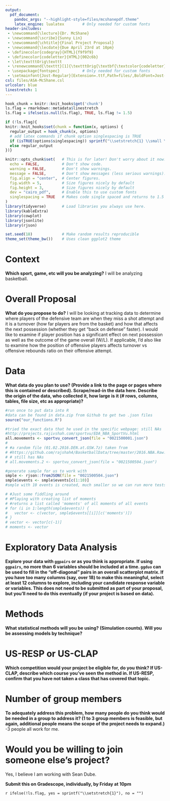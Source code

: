 ```yaml
---
output: 
  pdf_document:
    pandoc_args: "--highlight-style=files/mcshanepdf.theme"
    latex_engine: lualatex        # Only needed for custom fonts
header-includes: 
 - \newcommand{\lecture}{Dr. McShane}
 - \newcommand{\scribe}{Sunny Lin}
 - \newcommand{\chtitle}{Final Project Proposal}
 - \newcommand{\lecdate}{Due April 23rd at 10pm}
 - \definecolor{codegray}{HTML}{f9f9f9}
 - \definecolor{codeletter}{HTML}{002c6b}
 - \let\textttOrig\texttt
 - \renewcommand{\texttt}[1]{\textttOrig{\textbf{\textcolor{codeletter}{\colorbox{codegray}{#1}}}}}
 - \usepackage{fontspec}          # Only needed for custom fonts
 - \setmainfont{Jost-Regular}[Extension=.ttf,Path=files/,BoldFont=Jost-Bold,ItalicFont=Jost-Italic,BoldItalicFont=Jost-BoldItalic]
csl: files/ASA-McShane.csl
urlcolor: blue
linestretch: 1
---
```


```r
hook_chunk = knitr::knit_hooks$get('chunk')
ls.flag = rmarkdown::metadata$linestretch
ls.flag = ifelse(is.null(ls.flag), TRUE, ls.flag != 1.5)

if (!ls.flag){
knitr::knit_hooks$set(chunk = function(x, options) {
  regular_output = hook_chunk(x, options)
  # add latex commands if chunk option singlespacing is TRUE
  if (isTRUE(options$singlespacing)) sprintf("\\setstretch{1} \\small \n %s \n \\setstretch{1.5} \\normalsize", regular_output)
  else regular_output
})}

knitr::opts_chunk$set(   # This is for later! Don't worry about it now. 
  echo = FALSE,          # Don't show code.
  warning = FALSE,       # Don't show warnings.
  message = FALSE,       # Don't show messages (less serious warnings).
  fig.align = "center",  # Center figures.
  fig.width = 5,         # Size figures nicely by default
  fig.height = 3,        # Size figures nicely by default
  dev = "cairo_pdf",     # Enable this to use custom fonts
  singlespacing = TRUE   # Makes code single spaced and returns to 1.5
)
library(tidyverse)       # Load libraries you always use here.
library(kableExtra)
library(cowplot)
library(jsonlite)
library(rjson)

set.seed(18)             # Make random results reproducible
theme_set(theme_bw())    # Uses clean ggplot2 theme
```

<!-- Don't delete this -->
\rule{6.5in}{2pt}
\large \textbf{STAT375: Statistical Aspects of Competition \hfill with \lecture}

\textbf{\chtitle \hfill \lecdate \hfill \scribe} \normalsize
\rule{6.5in}{2pt}
<!-- Don't delete this -->


# Context

**Which sport, game, etc will you be analyzing?**
\newline
I will be analyzing basketball. 


# Overall Proposal

**What do you propose to do?**
\newline
I will be looking at tracking data to determine where players of the defensive team are when they miss a shot attempt and it is a turnover (how far players are from the basket) and how that affects the next possession (whether they get "back on defense" faster). I would like to examine if player position has a significant effect on next possession as well as the outcome of the game overall (W/L). If applicable, I'd also like to examine how the position of offensive players affects turnover vs offensive rebounds ratio on their offensive attempt.

# Data

**What data do you plan to use? (Provide a link to the page or pages where this is contained or described). Scrape/read-in the data here. Describe the origin of the data, who collected it, how large is it (# rows, columns, tables, file size, etc as appropriate)?**

```r
#run once to put data into R
#data can be found in data.zip from Github to get two .json files
source("our_functions.R")

#tried the exact data that he used in the specific webpage: still NAs
#http://projects.rajivshah.com/sportvu/EDA_NBA_SportVu.html
all.movements <- sportvu_convert_json(file = "0021500001.json")
# 
# #a random file (01.02.2016.DEN.at.GSW.7z) taken from 
# #https://github.com/rajshah4/BasketballData/tree/master/2016.NBA.Raw.SportVU.Game.Logs
# # still has NAs
# all.movements.2 <- sportvu_convert_json(file = "0021500504.json")

```

```r
#generate sample for us to work with
smple <- rjson::fromJSON(file = "0021500504.json")
smple$events <- smple$events[c(1:10)]
#smple with 10 events is created, much smaller so we can run more tests easily

# #Just some fiddling around
# #Playing with creating list of moments 
# #returns a list called 'moments' of all moments of all events
# for (i in 1:length(smple$events)) {
#   vector <- c(vector, smple$events[[i]][c('moments')])
# }
# vector <- vector[c(-1)]
# moments <- vector
```






# Exploratory Data Analysis

**Explore your data with `ggpairs` or as you think is appropriate. If using `ggpairs`, no more than 6 variables should be included at a time. `ggduo` can be used to fill in the "off-diagonal" pairs in an overall scatterplot matrix. If you have too many columns (say, over 18) to make this meaningful, select at least 12 columns to explore, including your candidate response variable or variables. This does not need to be submitted as part of your proposal, but you'll need to do this eventually (if your project is based on data).** 



# Methods

**What statistical methods will you be using? (Simulation counts). Will you be assessing models by technique?**



# US-RESP or US-CLAP

**Which competition would your project be eligible for, do you think? If US-CLAP, describe which course you've seen the method in. If US-RESP, confirm that you have not taken a class that has covered that topic.**



# Number of group members

**To adequately address this problem, how many people do you think would be needed in a group to address it? (1 to 3 group members is feasible, but again, additional people means the scope of the project needs to expand.)**
\newline 
1-3 people all work for me.


# Would you be willing to join someone else's project? 

Yes, I believe I am working with Sean Dube. 


**Submit this on Gradescope, individually, by Friday at 10pm**






<!-- don't delete and don't write below this line -->
<!-- \newpage -->
<!-- # References -->

`r ifelse(!ls.flag, yes = sprintf("\\setstretch{1}"), no = "")`


